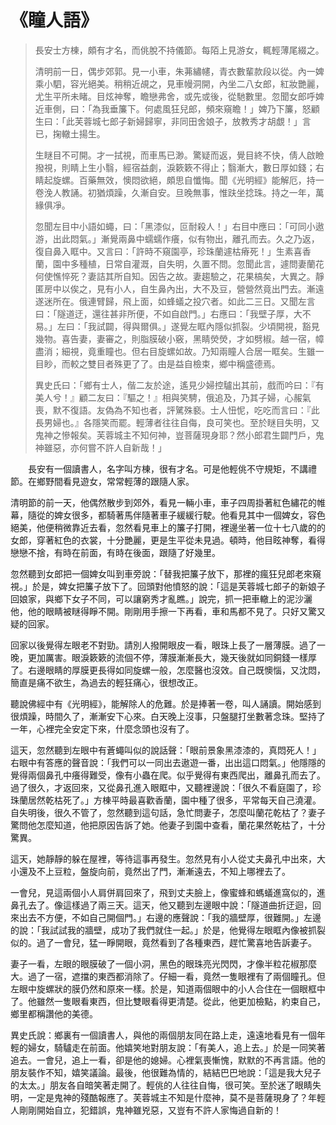 # 《瞳人語》

> 長安士方棟，頗有才名，而佻脫不持儀節。每陌上見游女，輒輕薄尾綴之。
>
> 清明前一日，偶步郊郭。見一小車，朱茀繡幰，青衣數輩款段以從。內一婢乘小駟，容光絕美。稍稍近覘之，見車幔洞開，內坐二八女郎，紅妝艷麗，尤生平所未睹。目炫神奪，瞻戀弗舍，或先或後，從馳數里。忽聞女郎呼婢近車側，曰：「為我垂簾下。何處風狂兒郎，頻來窺瞻！」婢乃下簾，怒顧生曰：「此芙蓉城七郎子新婦歸寧，非同田舍娘子，放教秀才胡覷！」言已，掬轍土揚生。
>
> 生瞇目不可開。才一拭視，而車馬已渺。驚疑而返，覺目終不快，倩人啟瞼撥視，則睛上生小翳，經宿益劇，淚簌簌不得止；翳漸大，數日厚如錢；右睛起旋螺。百藥無效，懊悶欲絕，頗思自懺悔。聞《光明經》能解厄，持一卷浼人教誦。初猶煩躁，久漸自安。旦晚無事，惟趺坐捻珠。持之一年，萬緣俱凈。
>
> 忽聞左目中小語如蠅，曰：「黑漆似，叵耐殺人！」右目中應曰：「可同小遨游，出此悶氣。」漸覺兩鼻中蠕蠕作癢，似有物出，離孔而去。久之乃返，復自鼻入眶中。又言曰：「許時不窺園亭，珍珠蘭遽枯瘠死！」生素喜香蘭，園中多種植，日常自灌溉，自失明，久置不問。忽聞此言，遽問妻蘭花何使憔悴死？妻詰其所自知。因告之故。妻趨驗之，花果槁矣，大異之。靜匿房中以俟之，見有小人，自生鼻內出，大不及豆，營營然竟出門去。漸遠遂迷所在。俄連臂歸，飛上面，如蜂蟻之投穴者。如此二三日。又聞左言曰：「隧道迂，還往甚非所便，不如自啟門。」右應曰：「我壁子厚，大不易。」左曰：「我試闢，得與爾俱。」遂覺左眶內隱似抓裂。少頃開視，豁見幾物。喜告妻，妻審之，則脂膜破小竅，黑睛熒熒，才如劈椒。越一宿，幛盡消；細視，竟重瞳也。但右目旋螺如故。乃知兩瞳人合居一眶矣。生雖一目眇，而較之雙目者殊更了了。由是益自檢束，鄉中稱盛德焉。
>
> 異史氏曰：「鄉有士人，偕二友於途，遙見少婦控驢出其前，戲而吟曰：『有美人兮！』顧二友曰：『驅之！』相與笑騁，俄追及，乃其子婦，心赧氣喪，默不復語。友偽為不知也者，評騭殊褻。士人忸怩，吃吃而言曰：『此長男婦也。』各隱笑而罷。輕薄者往往自侮，良可笑也。至於瞇目失明，又鬼神之慘報矣。芙蓉城主不知何神，豈菩薩現身耶？然小郎君生闢門戶，鬼神雖惡，亦何嘗不許人自新哉！」

&emsp;&emsp;長安有一個讀書人，名字叫方棟，很有才名。可是他輕佻不守規矩，不講禮節。在鄉野間看見遊女，常常輕薄的跟隨人家。

清明節的前一天，他偶然散步到郊外，看見一輛小車，車子四周掛著紅色繡花的帷幕，隨從的婢女很多，都騎著馬伴隨著車子緩緩行駛。他看見其中一個婢女，容色絕美，他便稍微靠近去看，忽然看見車上的簾子打開，裡邊坐著一位十七八歲的的女郎，穿著紅色的衣裳，十分艷麗，更是生平從未見過。頓時，他目眩神奪，看得戀戀不捨，有時在前面，有時在後面，跟隨了好幾里。

忽然聽到女郎把一個婢女叫到車旁說：「替我把簾子放下，那裡的瘋狂兒郎老來窺視。」於是，婢女把簾子放下了。回頭對他憤怒的說：「這是芙蓉城七郎子的新娘子回娘家，與鄉下女子不同，可以讓窮秀才亂瞧。」說完，抓一把車轍上的泥沙灑他，他的眼睛被瞇得睜不開。剛剛用手擦一下再看，車和馬都不見了。只好又驚又疑的回家。

回家以後覺得左眼老不對勁。請別人撥開眼皮一看，眼珠上長了一層薄膜。過了一晚，更加厲害。眼淚簌簌的流個不停，薄膜漸漸長大，幾天後就如同銅錢一樣厚了。右邊眼睛的厚膜更長得如同旋螺一般，怎麼醫也沒效。自己既懊惱，又沈悶，簡直是痛不欲生，為過去的輕狂痛心，很想改正。

聽說佛經中有《光明經》，能解除人的危難。於是捧著一卷，叫人誦讀。開始感到很煩躁，時間久了，漸漸安下心來。白天晚上沒事，只盤腿打坐數著念珠。堅持了一年，心裡完全安定下來，什麼念頭也沒有了。

這天，忽然聽到左眼中有蒼蠅叫似的說話聲：「眼前景象黑漆漆的，真悶死人！」右眼中有答應的聲音說：「我們可以一同出去遨遊一番，出出這口悶氣。」他隱隱的覺得兩個鼻孔中癢得難受，像有小蟲在爬。似乎覺得有東西爬出，離鼻孔而去了。過了很久，才返回來，又從鼻孔進入眼眶中，又聽裡邊說：「很久不看庭園了，珍珠蘭居然乾枯死了。」方棟平時最喜歡香蘭，園中種了很多，平常每天自己澆灌。自失明後，很久不管了，忽然聽到這句話，急忙問妻子，怎麼叫蘭花乾枯了？妻子驚問他怎麼知道，他把原因告訴了她。他妻子到園中查看，蘭花果然乾枯了，十分驚異。

這天，她靜靜的躲在屋裡，等待這事再發生。忽然見有小人從丈夫鼻孔中出來，大小還及不上豆粒，盤旋向前，竟然出了門，漸漸遠去，不知上哪裡去了。

一會兒，見這兩個小人肩併肩回來了，飛到丈夫臉上，像蜜蜂和螞蟻進窩似的，進鼻孔去了。像這樣過了兩三天。這天，他又聽到左邊眼中說：「隧道曲折迂迴，回來出去不方便，不如自己開個門。」右邊的應聲說：「我的牆壁厚，很難開。」左邊的說：「我試試我的牆壁，成功了我們就住一起。」於是，他覺得左眼眶內像被抓裂似的。過了一會兒，猛一睜開眼，竟然看到了各種東西，趕忙驚喜地告訴妻子。

妻子一看，左眼的眼膜破了一個小洞，黑色的眼珠亮光閃閃，才像半粒花椒那麼大。過了一宿，遮擋的東西都消除了。仔細一看，竟然一隻眼裡有了兩個瞳孔。但左眼中旋螺狀的膜仍然和原來一樣。於是，知道兩個眼中的小人合住在一個眼框中了。他雖然一隻眼看東西，但比雙眼看得更清楚。從此，他更加檢點，約束自己，鄉里都稱讚他的美德。

異史氏說：鄉裏有一個讀書人，與他的兩個朋友同在路上走，遠遠地看見有一個年輕的婦女，騎驢走在前面。他嬉笑地對朋友說：「有美人，追上去。」於是一同笑著追去。一會兒，追上一看，卻是他的媳婦。心裡氣喪慚愧，默默的不再言語。他的朋友裝作不知，嬉笑議論。最後，他很難為情的，結結巴巴地說：「這是我大兒子的太太。」朋友各自暗笑著走開了。輕佻的人往往自悔，很可笑。至於迷了眼睛失明，一定是鬼神的殘酷報應了。芙蓉城主不知是什麼神，莫不是菩薩現身了？年輕人剛剛開始自立，犯錯誤，鬼神雖兇惡，又豈有不許人家悔過自新的！
